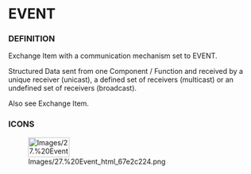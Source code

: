             
= EVENT =
 
=== DEFINITION ===
 
Exchange Item with a communication mechanism set to EVENT.

 
Structured Data sent from one Component / Function and received by a unique receiver (unicast), a defined set of receivers (multicast) or an undefined set of receivers (broadcast).

 
Also see Exchange Item.

 
=== ICONS ===
 
[[Image:Images/27.%20Event_html_67e2c224.png|83x40px]]

   